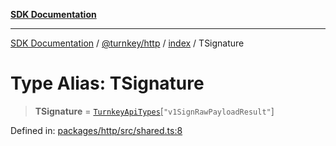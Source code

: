 [**SDK Documentation**](../../../../README.mdx)

***

[SDK Documentation](../../../../packages.mdx) / [@turnkey/http](../../README.mdx) / [index](../README.mdx) / TSignature

# Type Alias: TSignature

> **TSignature** = [`TurnkeyApiTypes`](TurnkeyApiTypes.mdx)\[`"v1SignRawPayloadResult"`\]

Defined in: [packages/http/src/shared.ts:8](https://github.com/tkhq/sdk/blob/078f5423e923fbd1d7fd39440402d7f01d09c3d0/packages/http/src/shared.ts#L8)
